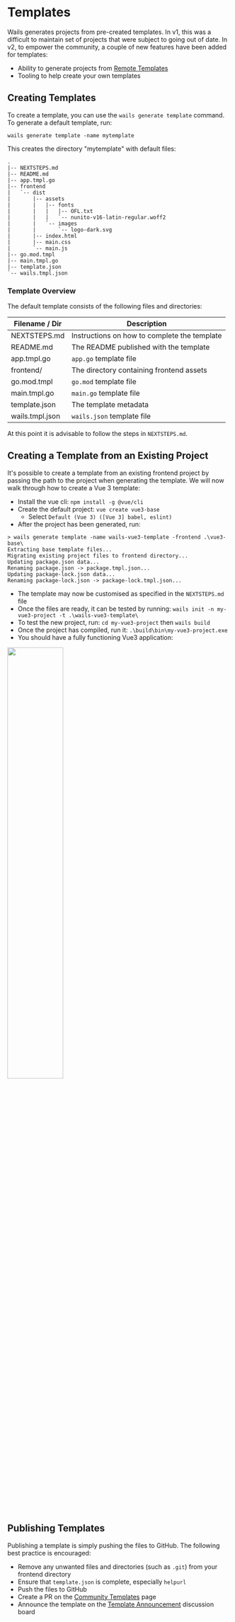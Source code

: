 
# Templates

Wails generates projects from pre-created templates. In v1, this was a difficult to maintain set of projects that were
subject to going out of date. In v2, to empower the community, a couple of new features have been added for templates:

- Ability to generate projects from [Remote Templates](/docs/reference/cli#remote-templates)
- Tooling to help create your own templates

## Creating Templates

To create a template, you can use the `wails generate template` command. To generate a default template, run:

`wails generate template -name mytemplate `

This creates the directory "mytemplate" with default files:

```shell title=mytemplate/
.
|-- NEXTSTEPS.md
|-- README.md
|-- app.tmpl.go
|-- frontend
|   `-- dist
|       |-- assets
|       |   |-- fonts
|       |   |   |-- OFL.txt
|       |   |   `-- nunito-v16-latin-regular.woff2
|       |   `-- images
|       |       `-- logo-dark.svg
|       |-- index.html
|       |-- main.css
|       `-- main.js
|-- go.mod.tmpl
|-- main.tmpl.go
|-- template.json
`-- wails.tmpl.json
```

### Template Overview

The default template consists of the following files and directories:

| Filename / Dir  | Description                                  |
| --------------- | -------------------------------------------- |
| NEXTSTEPS.md    | Instructions on how to complete the template |
| README.md       | The README published with the template       |
| app.tmpl.go     | `app.go` template file                       |
| frontend/       | The directory containing frontend assets     |
| go.mod.tmpl     | `go.mod` template file                       |
| main.tmpl.go    | `main.go` template file                      |
| template.json   | The template metadata                        |
| wails.tmpl.json | `wails.json` template file                   |

At this point it is advisable to follow the steps in `NEXTSTEPS.md`.

## Creating a Template from an Existing Project

It's possible to create a template from an existing frontend project by passing the path to the project when generating
the template. We will now walk through how to create a Vue 3 template:

- Install the vue cli: `npm install -g @vue/cli`
- Create the default project: `vue create vue3-base`
  - Select `Default (Vue 3) ([Vue 3] babel, eslint)`
- After the project has been generated, run:

```shell
> wails generate template -name wails-vue3-template -frontend .\vue3-base\
Extracting base template files...
Migrating existing project files to frontend directory...
Updating package.json data...
Renaming package.json -> package.tmpl.json...
Updating package-lock.json data...
Renaming package-lock.json -> package-lock.tmpl.json...
```

- The template may now be customised as specified in the `NEXTSTEPS.md` file
- Once the files are ready, it can be tested by running: `wails init -n my-vue3-project -t .\wails-vue3-template\`
- To test the new project, run: `cd my-vue3-project` then `wails build`
- Once the project has compiled, run it: `.\build\bin\my-vue3-project.exe`
- You should have a fully functioning Vue3 application:

<div className="text--center">
  <img src="/img/vue3-template.png" width="50%" />
</div>

## Publishing Templates

Publishing a template is simply pushing the files to GitHub. The following best practice is encouraged:

- Remove any unwanted files and directories (such as `.git`) from your frontend directory
- Ensure that `template.json` is complete, especially `helpurl`
- Push the files to GitHub
- Create a PR on the [Community Templates](/docs/community/templates) page
- Announce the template on the [Template Announcement](https://github.com/sergey-shpilevskiy/wails/discussions/825) discussion board
